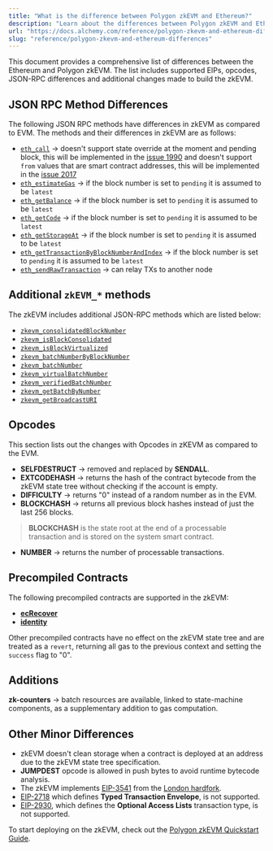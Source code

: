 ```yaml
---
title: "What is the difference between Polygon zkEVM and Ethereum?"
description: "Learn about the differences between Polygon zkEVM and Ethereum"
url: "https://docs.alchemy.com/reference/polygon-zkevm-and-ethereum-differences"
slug: "reference/polygon-zkevm-and-ethereum-differences"
---
```


This document provides a comprehensive list of differences between the Ethereum and Polygon zkEVM. The list includes supported EIPs, opcodes, JSON-RPC differences and additional changes made to build the zkEVM.

## JSON RPC Method Differences

The following JSON RPC methods have differences in zkEVM as compared to EVM. The methods and their differences in zkEVM are as follows:

* [`eth_call`](/reference/eth-call-polygon-zkevm) → doesn't support state override at the moment and pending block, this will be implemented in the [issue 1990](https://github.com/0xPolygonHermez/zkevm-node/issues/1990) and doesn't support `from` values that are smart contract addresses, this will be implemented in the [issue 2017](https://github.com/0xPolygonHermez/zkevm-node/issues/2017)
* [`eth_estimateGas`](/reference/eth-estimategas-polygon-zkevm) → if the block number is set to `pending` it is assumed to be `latest`
* [`eth_getBalance`](/reference/eth-getbalance-polygon-zkevm) → if the block number is set to `pending` it is assumed to be `latest`
* [`eth_getCode`](/reference/eth-getcode-polygon-zkevm) → if the block number is set to `pending` it is assumed to be `latest`
* [`eth_getStorageAt`](/reference/eth-getstorageat-polygon-zkevm) → if the block number is set to `pending` it is assumed to be `latest`
* [`eth_getTransactionByBlockNumberAndIndex`](/reference/eth-gettransactionbyblocknumberandindex-polygon-zkevm) → if the block number is set to `pending` it is assumed to be `latest`
* [`eth_sendRawTransaction`](/reference/eth-sendrawtransaction-polygon-zkevm) → can relay TXs to another node

## Additional `zkEVM_*` methods

The zkEVM includes additional JSON-RPC methods which are listed below:

* [`zkevm_consolidatedBlockNumber`](/reference/zkevm-consolidatedblocknumber-polygon-zkevm)
* [`zkevm_isBlockConsolidated`](/reference/zkevm-isblockconsolidated-polygon-zkevm)
* [`zkevm_isBlockVirtualized`](/reference/zkevm-isblockvirtualized-polygon-zkevm)
* [`zkevm_batchNumberByBlockNumber`](/reference/zkevm-batchnumberbyblocknumber-polygon-zkevm)
* [`zkevm_batchNumber`](/reference/zkevm-batchnumber-polygon-zkevm)
* [`zkevm_virtualBatchNumber`](/reference/zkevm-virtualbatchnumber-polygon-zkevm)
* [`zkevm_verifiedBatchNumber`](/reference/zkevm-verifiedbatchnumber-polygon-zkevm)
* [`zkevm_getBatchByNumber`](/reference/zkevm-getbatchbynumber-polygon-zkevm)
* [`zkevm_getBroadcastURI`](/reference/zkevm-getbroadcasturi-polygon-zkevm)

## Opcodes

This section lists out the changes with Opcodes in zKEVM as compared to the EVM.

* **SELFDESTRUCT** → removed and replaced by **SENDALL**.
* **EXTCODEHASH** → returns the hash of the contract bytecode from the zkEVM state tree without checking if the account is empty.
* **DIFFICULTY** → returns "0" instead of a random number as in the EVM.
* **BLOCKCHASH** → returns all previous block hashes instead of just the last 256 blocks.

> **BLOCKCHASH** is the state root at the end of a processable transaction and is stored on the system smart contract.

* **NUMBER** → returns the number of processable transactions.

## Precompiled Contracts

The following precompiled contracts are supported in the zkEVM:

* [**ecRecover**](https://ethereum.github.io/execution-specs/autoapi/ethereum/frontier/vm/precompiled_contracts/ecrecover/index.html)
* [**identity**](https://ethereum.github.io/execution-specs/autoapi/ethereum/frontier/vm/precompiled_contracts/identity/index.html)

Other precompiled contracts have no effect on the zkEVM state tree and are treated as a `revert`, returning all gas to the previous context and setting the `success` flag to "0".

## Additions

**zk-counters** → batch resources are available, linked to state-machine components, as a supplementary addition to gas computation.

## Other Minor Differences

* zkEVM doesn't clean storage when a contract is deployed at an address due to the zkEVM state tree specification.
* **JUMPDEST** opcode is allowed in push bytes to avoid runtime bytecode analysis.
* The zkEVM implements [EIP-3541](https://eips.ethereum.org/EIPS/eip-3541) from the [London hardfork](https://ethereum.org/en/history/#london).
* [EIP-2718](https://eips.ethereum.org/EIPS/eip-2718) which defines **Typed Transaction Envelope**, is not supported.
* [EIP-2930](https://eips.ethereum.org/EIPS/eip-2930), which defines the **Optional Access Lists** transaction type, is not supported.

To start deploying on the zkEVM, check out the [Polygon zkEVM Quickstart Guide](/reference/polygon-zkevm-api-quickstart).
